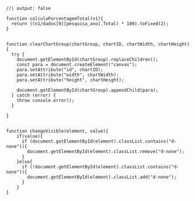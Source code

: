 
```ojs
//| output: false

function calculaPorcentagemTotal(n1){
  return ((n1/dados[0][pesquisa_ano].Total) * 100).toFixed(2);
}


function clearChartGroup(chartGroup, chartID, chartWidth, chartHeight){
  try {
    document.getElementById(chartGroup).replaceChildren();
    const para = document.createElement("canvas");
    para.setAttribute("id", chartID);
    para.setAttribute("width", chartWidth);
    para.setAttribute("height", chartHeight);

    document.getElementById(chartGroup).appendChild(para);
  } catch (error) {
    throw console.error();
  }
  
}


function changeVisible(element, value){
    if(value){
      if (document.getElementById(element).classList.contains("d-none")){
        document.getElementById(element).classList.remove("d-none");  
      }
    }else{
      if (!document.getElementById(element).classList.contains("d-none")){
        document.getElementById(element).classList.add("d-none");    
      } 
    } 
}

```